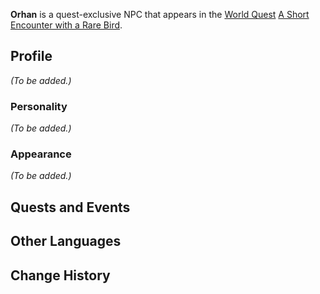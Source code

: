 {{Meta
|missing_NPC_profile  = yes
}}
{{Character Infobox
|type             = Quest NPC
|image            = NPC Orhan.png
|region           = Sumeru
|affiliation      = Corps of Thirty
}}
'''Orhan''' is a quest-exclusive NPC that appears in the [[World Quest]] [[A Short Encounter with a Rare Bird]].
<!--
==Location==
{{subst:#tag:gallery|
NPC Location {{subst:PAGENAME}}.png{{subst:!}}{{subst:PAGENAME}}'s location
NPC Location {{subst:PAGENAME}} Context.png{{subst:!}}Additional context
|hideaddbutton=true
|captionalign=center
}}
-->
==Profile==
<!-- Detailed story/lore information goes here. -->
''(To be added.)''

===Personality===
''(To be added.)''

===Appearance===
<!-- Keep appearance section short and concise. Limit to 2 paragraphs with 3-4 sentences each. -->
''(To be added.)''

==Quests and Events==
{{Quests and Events}}

==Other Languages==
{{Other Languages
|default_hidden = 1
|en      = Orhan
|zhs     = 奥尔罕
|zhs_rm  = Ào'ěrhǎn
|zht     = 奧爾罕
|zht_rm  = Ào'ěrhǎn
|ja      = オルハン
|ja_rm   = Oruhan
|ko      = 오르한
|ko_rm   = Oreuhan
|es      = Orhan
|fr      = Orhan
|ru      = Орхан
|th      = Orhan
|vi      = Orhan
|de      = Orhan
|id      = Orhan
|pt      = Orhan
|tr      = Orhan
|it      = Orhan
}}

==Change History==
{{Change History|3.0}}
<!--
==References==
{{Reflist}}
-->